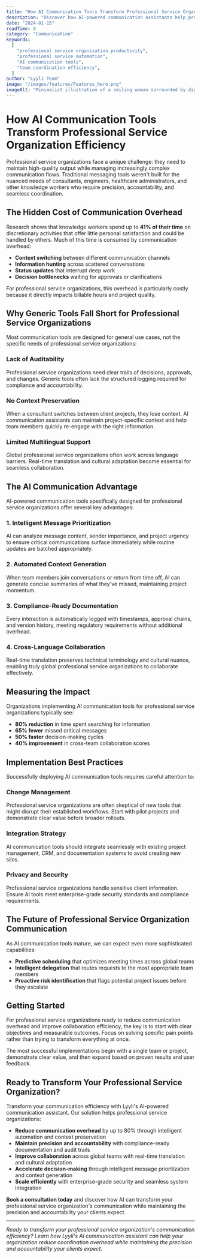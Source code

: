 ```yaml
---
title: "How AI Communication Tools Transform Professional Service Organization Efficiency"
description: "Discover how AI-powered communication assistants help professional service organizations reduce coordination overhead and improve decision-making speed."
date: "2024-01-15"
readTime: 8
category: "Communication"
keywords:
  [
    "professional service organization productivity",
    "professional service automation",
    "AI communication tools",
    "team coordination efficiency",
  ]
author: "Lyyli Team"
image: "/images/features/Features_hero.png"
imageAlt: "Minimalist illustration of a smiling woman surrounded by digital communication icons including Slack, LinkedIn, email, and web browser symbols representing modern workplace communication tools"
---
```


# How AI Communication Tools Transform Professional Service Organization Efficiency

Professional service organizations face a unique challenge: they need to maintain high-quality output while managing increasingly complex communication flows. Traditional messaging tools weren't built for the nuanced needs of consultants, engineers, healthcare administrators, and other knowledge workers who require precision, accountability, and seamless coordination.


## The Hidden Cost of Communication Overhead

Research shows that knowledge workers spend up to **41% of their time** on discretionary activities that offer little personal satisfaction and could be handled by others. Much of this time is consumed by communication overhead:

- **Context switching** between different communication channels
- **Information hunting** across scattered conversations  
- **Status updates** that interrupt deep work
- **Decision bottlenecks** waiting for approvals or clarifications

For professional service organizations, this overhead is particularly costly because it directly impacts billable hours and project quality.


## Why Generic Tools Fall Short for Professional Service Organizations

Most communication tools are designed for general use cases, not the specific needs of professional service organizations:

### **Lack of Auditability**

Professional service organizations need clear trails of decisions, approvals, and changes. Generic tools often lack the structured logging required for compliance and accountability.

### **No Context Preservation**

When a consultant switches between client projects, they lose context. AI communication assistants can maintain project-specific context and help team members quickly re-engage with the right information.

### **Limited Multilingual Support**

Global professional service organizations often work across language barriers. Real-time translation and cultural adaptation become essential for seamless collaboration.


## The AI Communication Advantage

AI-powered communication tools specifically designed for professional service organizations offer several key advantages:

### **1. Intelligent Message Prioritization**

AI can analyze message content, sender importance, and project urgency to ensure critical communications surface immediately while routine updates are batched appropriately.

### **2. Automated Context Generation**

When team members join conversations or return from time off, AI can generate concise summaries of what they've missed, maintaining project momentum.

### **3. Compliance-Ready Documentation**

Every interaction is automatically logged with timestamps, approval chains, and version history, meeting regulatory requirements without additional overhead.

### **4. Cross-Language Collaboration**

Real-time translation preserves technical terminology and cultural nuance, enabling truly global professional service organizations to collaborate effectively.


## Measuring the Impact

Organizations implementing AI communication tools for professional service organizations typically see:

- **80% reduction** in time spent searching for information
- **65% fewer** missed critical messages
- **50% faster** decision-making cycles
- **40% improvement** in cross-team collaboration scores


## Implementation Best Practices

Successfully deploying AI communication tools requires careful attention to:

### **Change Management**

Professional service organizations are often skeptical of new tools that might disrupt their established workflows. Start with pilot projects and demonstrate clear value before broader rollouts.

### **Integration Strategy**

AI communication tools should integrate seamlessly with existing project management, CRM, and documentation systems to avoid creating new silos.

### **Privacy and Security**

Professional service organizations handle sensitive client information. Ensure AI tools meet enterprise-grade security standards and compliance requirements.


## The Future of Professional Service Organization Communication

As AI communication tools mature, we can expect even more sophisticated capabilities:

- **Predictive scheduling** that optimizes meeting times across global teams
- **Intelligent delegation** that routes requests to the most appropriate team members
- **Proactive risk identification** that flags potential project issues before they escalate


## Getting Started

For professional service organizations ready to reduce communication overhead and improve collaboration efficiency, the key is to start with clear objectives and measurable outcomes. Focus on solving specific pain points rather than trying to transform everything at once.

The most successful implementations begin with a single team or project, demonstrate clear value, and then expand based on proven results and user feedback.

## Ready to Transform Your Professional Service Organization?

Transform your communication efficiency with Lyyli's AI-powered communication assistant. Our solution helps professional service organizations:

- **Reduce communication overhead** by up to 80% through intelligent automation and context preservation
- **Maintain precision and accountability** with compliance-ready documentation and audit trails
- **Improve collaboration** across global teams with real-time translation and cultural adaptation
- **Accelerate decision-making** through intelligent message prioritization and context generation
- **Scale efficiently** with enterprise-grade security and seamless system integration

**Book a consultation today** and discover how AI can transform your professional service organization's communication while maintaining the precision and accountability your clients expect.

---

*Ready to transform your professional service organization's communication efficiency? Learn how Lyyli's AI communication assistant can help your organization reduce coordination overhead while maintaining the precision and accountability your clients expect.*
